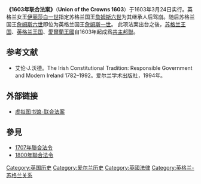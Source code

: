 {{dablink|本文介紹的是[[苏格兰王国|苏格兰王国]]、[[英格兰王国|英格兰王国]]、[[愛爾蘭王國|愛爾蘭王國]]通过成爲[[共主邦聯|共主邦聯]]的聯合法令。欲见[[苏格兰王国|苏格兰王国]]、[[英格兰王国|英格兰王国]]結合成為[[大不列顛王國|大不列顛王國]]的聯合法令，请参[[1707年聯合法令|1707年聯合法令]]}}
{{英國建國}}
{{请求翻译}}
{{重寫|time=2020-11-08T11:28:42+00:00}}
'''《1603年联合法案》'''（'''Union of the Crowns 1603'''）于1603年3月24日实行。英格兰女王[[伊丽莎白一世|伊丽莎白一世]]指定苏格兰国王[[詹姆士六世及一世|詹姆斯六世]]为其继承人后驾崩。随后苏格兰国王[[詹姆士六世及一世|詹姆斯六世]]即位为英格兰国王[[詹姆士六世及一世|詹姆斯一世]]。 此项法案出台之後，[[苏格兰王国|苏格兰王国]]、[[英格兰王国|英格兰王国]]、[[愛爾蘭王國|愛爾蘭王國]]自1603年起成爲[[共主邦聯|共主邦聯]]。

== 参考文献 ==
*艾伦·J.沃德。The Irish Constitutional Tradition: Responsible Government and Modern Ireland 1782–1992。爱尔兰学术出版社，1994年。

== 外部链接 ==
*[http://www.actofunion.ac.uk/ 虚拟图书馆-联合法案]{{Wayback|url=http://www.actofunion.ac.uk/ |date=20110814202318 }}

==參見==
*[[1707年聯合法令|1707年聯合法令]]
*[[1800年聯合法令|1800年聯合法令]]

[[Category:英国历史|Category:英国历史]]
[[Category:爱尔兰历史|Category:爱尔兰历史]]
[[Category:英國法律|Category:英國法律]]
[[Category:英格兰-苏格兰关系|Category:英格兰-苏格兰关系]]